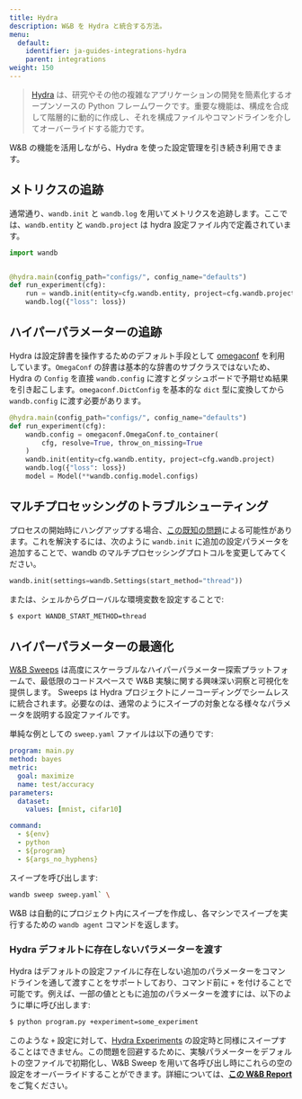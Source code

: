```yaml
---
title: Hydra
description: W&B を Hydra と統合する方法。
menu:
  default:
    identifier: ja-guides-integrations-hydra
    parent: integrations
weight: 150
---
```


> [Hydra](https://hydra.cc) は、研究やその他の複雑なアプリケーションの開発を簡素化するオープンソースの Python フレームワークです。重要な機能は、構成を合成して階層的に動的に作成し、それを構成ファイルやコマンドラインを介してオーバーライドする能力です。

W&B の機能を活用しながら、Hydra を使った設定管理を引き続き利用できます。

## メトリクスの追跡

通常通り、`wandb.init` と `wandb.log` を用いてメトリクスを追跡します。ここでは、`wandb.entity` と `wandb.project` は hydra 設定ファイル内で定義されています。

```python
import wandb


@hydra.main(config_path="configs/", config_name="defaults")
def run_experiment(cfg):
    run = wandb.init(entity=cfg.wandb.entity, project=cfg.wandb.project)
    wandb.log({"loss": loss})
```

## ハイパーパラメーターの追跡

Hydra は設定辞書を操作するためのデフォルト手段として [omegaconf](https://omegaconf.readthedocs.io/en/2.1_branch/) を利用しています。`OmegaConf` の辞書は基本的な辞書のサブクラスではないため、Hydra の `Config` を直接 `wandb.config` に渡すとダッシュボードで予期せぬ結果を引き起こします。`omegaconf.DictConfig` を基本的な `dict` 型に変換してから `wandb.config` に渡す必要があります。

```python
@hydra.main(config_path="configs/", config_name="defaults")
def run_experiment(cfg):
    wandb.config = omegaconf.OmegaConf.to_container(
        cfg, resolve=True, throw_on_missing=True
    )
    wandb.init(entity=cfg.wandb.entity, project=cfg.wandb.project)
    wandb.log({"loss": loss})
    model = Model(**wandb.config.model.configs)
```

## マルチプロセッシングのトラブルシューティング

プロセスの開始時にハングアップする場合、[この既知の問題](/ja/models/track/log/distributed-training/)による可能性があります。これを解決するには、次のように `wandb.init` に追加の設定パラメータを追加することで、wandb のマルチプロセッシングプロトコルを変更してみてください。

```python
wandb.init(settings=wandb.Settings(start_method="thread"))
```

または、シェルからグローバルな環境変数を設定することで:

```bash
$ export WANDB_START_METHOD=thread
```

## ハイパーパラメーターの最適化

[W&B Sweeps](/ja/models/sweeps/) は高度にスケーラブルなハイパーパラメーター探索プラットフォームで、最低限のコードスペースで W&B 実験に関する興味深い洞察と可視化を提供します。 Sweeps は Hydra プロジェクトにノーコーディングでシームレスに統合されます。必要なのは、通常のようにスイープの対象となる様々なパラメータを説明する設定ファイルです。

単純な例としての `sweep.yaml` ファイルは以下の通りです:

```yaml
program: main.py
method: bayes
metric:
  goal: maximize
  name: test/accuracy
parameters:
  dataset:
    values: [mnist, cifar10]

command:
  - ${env}
  - python
  - ${program}
  - ${args_no_hyphens}
```

スイープを呼び出します:

```bash
wandb sweep sweep.yaml` \
```

W&B は自動的にプロジェクト内にスイープを作成し、各マシンでスイープを実行するための `wandb agent` コマンドを返します。

### Hydra デフォルトに存在しないパラメーターを渡す

<a id="pitfall-3-sweep-passing-parameters-not-present-in-defaults"></a>

Hydra はデフォルトの設定ファイルに存在しない追加のパラメーターをコマンドラインを通して渡すことをサポートしており、コマンド前に `+` を付けることで可能です。例えば、一部の値とともに追加のパラメーターを渡すには、以下のように単に呼び出します:

```bash
$ python program.py +experiment=some_experiment
```

このような `+` 設定に対して、[Hydra Experiments](https://hydra.cc/docs/patterns/configuring_experiments/) の設定時と同様にスイープすることはできません。この問題を回避するために、実験パラメーターをデフォルトの空ファイルで初期化し、W&B Sweep を用いて各呼び出し時にこれらの空の設定をオーバーライドすることができます。詳細については、[**この W&B Report**](http://wandb.me/hydra) をご覧ください。